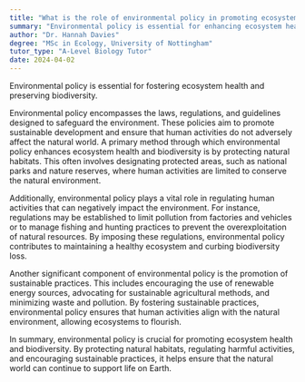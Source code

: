 ```yaml
---
title: "What is the role of environmental policy in promoting ecosystem health and biodiversity?"
summary: "Environmental policy is essential for enhancing ecosystem health and biodiversity, ensuring sustainable practices that protect natural resources and support ecological balance."
author: "Dr. Hannah Davies"
degree: "MSc in Ecology, University of Nottingham"
tutor_type: "A-Level Biology Tutor"
date: 2024-04-02
---
```


Environmental policy is essential for fostering ecosystem health and preserving biodiversity.

Environmental policy encompasses the laws, regulations, and guidelines designed to safeguard the environment. These policies aim to promote sustainable development and ensure that human activities do not adversely affect the natural world. A primary method through which environmental policy enhances ecosystem health and biodiversity is by protecting natural habitats. This often involves designating protected areas, such as national parks and nature reserves, where human activities are limited to conserve the natural environment.

Additionally, environmental policy plays a vital role in regulating human activities that can negatively impact the environment. For instance, regulations may be established to limit pollution from factories and vehicles or to manage fishing and hunting practices to prevent the overexploitation of natural resources. By imposing these regulations, environmental policy contributes to maintaining a healthy ecosystem and curbing biodiversity loss.

Another significant component of environmental policy is the promotion of sustainable practices. This includes encouraging the use of renewable energy sources, advocating for sustainable agricultural methods, and minimizing waste and pollution. By fostering sustainable practices, environmental policy ensures that human activities align with the natural environment, allowing ecosystems to flourish.

In summary, environmental policy is crucial for promoting ecosystem health and biodiversity. By protecting natural habitats, regulating harmful activities, and encouraging sustainable practices, it helps ensure that the natural world can continue to support life on Earth.
    